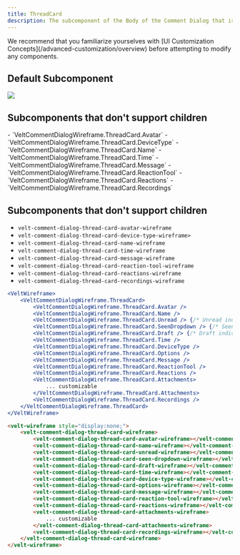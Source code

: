 ```yaml
---
title: ThreadCard
description: The subcomponent of the Body of the Comment Dialog that is used to show attachments added to a Comment reply.
---
```


<Note>
We recommend that you familiarize yourselves with [UI Customization Concepts](/advanced-customization/overview) before attempting to modify any components.
</Note>

## Default Subcomponent
![](/images/customization/threadcard-attachments.png)
## Subcomponents that don't support children
<Tabs>

<Tab title="React / Next.js">
- `VeltCommentDialogWireframe.ThreadCard.Avatar`
- `VeltCommentDialogWireframe.ThreadCard.DeviceType`
- `VeltCommentDialogWireframe.ThreadCard.Name`
- `VeltCommentDialogWireframe.ThreadCard.Time`
- `VeltCommentDialogWireframe.ThreadCard.Message`
- `VeltCommentDialogWireframe.ThreadCard.ReactionTool`
- `VeltCommentDialogWireframe.ThreadCard.Reactions`
- `VeltCommentDialogWireframe.ThreadCard.Recordings`

</Tab>
<Tab title="Other Frameworks">


## Subcomponents that don't support children

- `velt-comment-dialog-thread-card-avatar-wireframe`
- `velt-comment-dialog-thread-card-device-type-wireframe>`
- `velt-comment-dialog-thread-card-name-wireframe`
- `velt-comment-dialog-thread-card-time-wireframe`
- `velt-comment-dialog-thread-card-message-wireframe`
- `velt-comment-dialog-thread-card-reaction-tool-wireframe`
- `velt-comment-dialog-thread-card-reactions-wireframe`
- `velt-comment-dialog-thread-card-recordings-wireframe`

</Tab>

</Tabs>

<RequestExample>

```jsx React / Next.js
<VeltWireframe>
    <VeltCommentDialogWireframe.ThreadCard>
        <VeltCommentDialogWireframe.ThreadCard.Avatar />
        <VeltCommentDialogWireframe.ThreadCard.Name />
        <VeltCommentDialogWireframe.ThreadCard.Unread /> {/* Unread indicator */}
        <VeltCommentDialogWireframe.ThreadCard.SeenDropdown /> {/* Seen indicator with dropdown */}
        <VeltCommentDialogWireframe.ThreadCard.Draft /> {/* Draft indicator */}
        <VeltCommentDialogWireframe.ThreadCard.Time />
        <VeltCommentDialogWireframe.ThreadCard.DeviceType />
        <VeltCommentDialogWireframe.ThreadCard.Options />
        <VeltCommentDialogWireframe.ThreadCard.Message />
        <VeltCommentDialogWireframe.ThreadCard.ReactionTool />
        <VeltCommentDialogWireframe.ThreadCard.Reactions />
        <VeltCommentDialogWireframe.ThreadCard.Attachments>
            ... customizable
        </VeltCommentDialogWireframe.ThreadCard.Attachments>    
        <VeltCommentDialogWireframe.ThreadCard.Recordings />
    </VeltCommentDialogWireframe.ThreadCard>
</VeltWireframe>
```

```HTML HTML
<velt-wireframe style="display:none;">
    <velt-comment-dialog-thread-card-wireframe>
        <velt-comment-dialog-thread-card-avatar-wireframe></velt-comment-dialog-thread-card-avatar-wireframe>
        <velt-comment-dialog-thread-card-name-wireframe></velt-comment-dialog-thread-card-name-wireframe>
        <velt-comment-dialog-thread-card-unread-wireframe></velt-comment-dialog-thread-card-unread-wireframe> <!-- Unread indicator -->
        <velt-comment-dialog-thread-card-seen-dropdown-wireframe></velt-comment-dialog-thread-card-seen-dropdown-wireframe> <!-- Seen indicator with dropdown -->
        <velt-comment-dialog-thread-card-draft-wireframe></velt-comment-dialog-thread-card-draft-wireframe> <!-- Draft indicator -->
        <velt-comment-dialog-thread-card-time-wireframe></velt-comment-dialog-thread-card-time-wireframe>
        <velt-comment-dialog-thread-card-device-type-wireframe></velt-comment-dialog-thread-card-device-type-wireframe>
        <velt-comment-dialog-thread-card-options-wireframe></velt-comment-dialog-thread-card-options-wireframe>
        <velt-comment-dialog-thread-card-message-wireframe></velt-comment-dialog-thread-card-message-wireframe>
        <velt-comment-dialog-thread-card-reaction-tool-wireframe></velt-comment-dialog-thread-card-reaction-tool-wireframe>
        <velt-comment-dialog-thread-card-reactions-wireframe></velt-comment-dialog-thread-card-reactions-wireframe>
        <velt-comment-dialog-thread-card-attachments-wireframe>
            ... customizable
        </velt-comment-dialog-thread-card-attachments-wireframe>
        <velt-comment-dialog-thread-card-recordings-wireframe></velt-comment-dialog-thread-card-recordings-wireframe>
    </velt-comment-dialog-thread-card-wireframe>
</velt-wireframe>
```

</RequestExample>
